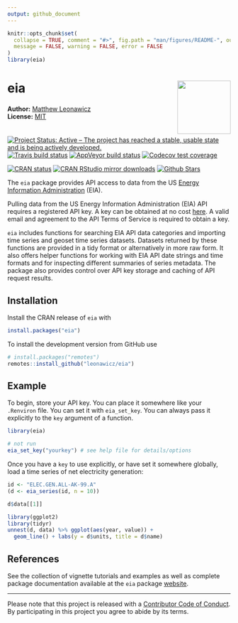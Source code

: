 ```yaml
---
output: github_document
---
```


<!-- README.md is generated from README.Rmd. Please edit that file -->

```r
knitr::opts_chunk$set(
  collapse = TRUE, comment = "#>", fig.path = "man/figures/README-", out.width = "100%",
  message = FALSE, warning = FALSE, error = FALSE
)
library(eia)
```
# eia <img src="man/figures/logo.png" style="margin-left:10px;margin-bottom:5px;" width="120" align="right">
**Author:** [Matthew Leonawicz](https://leonawicz.github.io/blog/) <a href="https://orcid.org/0000-0001-9452-2771" target="orcid.widget">
<image class="orcid" src="https://members.orcid.org/sites/default/files/vector_iD_icon.svg" height="16"></a>
<br/>
**License:** [MIT](https://opensource.org/licenses/MIT)<br/>

[![Project Status: Active – The project has reached a stable, usable state and is being actively developed.](http://www.repostatus.org/badges/latest/active.svg)](http://www.repostatus.org/#active)
[![Travis build status](https://travis-ci.org/leonawicz/eia.svg?branch=master)](https://travis-ci.org/leonawicz/eia)
[![AppVeyor build status](https://ci.appveyor.com/api/projects/status/github/leonawicz/eia?branch=master&svg=true)](https://ci.appveyor.com/project/leonawicz/eia)
[![Codecov test coverage](https://codecov.io/gh/leonawicz/eia/branch/master/graph/badge.svg)](https://codecov.io/gh/leonawicz/eia?branch=master)

[![CRAN status](http://www.r-pkg.org/badges/version/eia)](https://cran.r-project.org/package=eia)
[![CRAN RStudio mirror downloads](http://cranlogs.r-pkg.org/badges/eia)](https://cran.r-project.org/package=eia)
[![Github Stars](https://img.shields.io/github/stars/leonawicz/eia.svg?style=social&label=Github)](https://github.com/leonawicz/eia)

The `eia` package provides API access to data from the US [Energy Information Administration](https://www.eia.gov/) (EIA).

Pulling data from the US Energy Information Administration (EIA) API requires a registered API key. A key can be obtained at no cost [here](https://www.eia.gov/opendata/register.php). A valid email and agreement to the API Terms of Service is required to obtain a key.

`eia` includes functions for searching EIA API data categories and importing time series and geoset time series datasets. Datasets returned by these functions are provided in a tidy format or alternatively in more raw form. It also offers helper functions for working with EIA API date strings and time formats and for inspecting different summaries of series metadata. The package also provides control over API key storage and caching of API request results.

## Installation

Install the CRAN release of `eia` with

``` r
install.packages("eia")
```

To install the development version from GitHub use

``` r
# install.packages("remotes")
remotes::install_github("leonawicz/eia")
```

## Example

To begin, store your API key. You can place it somewhere like your `.Renviron` file. You can set it with `eia_set_key`. You can always pass it explicitly to the `key` argument of a function.

```r
library(eia)

# not run
eia_set_key("yourkey") # see help file for details/options
```

Once you have a `key` to use explicitly, or have set it somewhere globally, load a time series of net electricity generation:

```r
id <- "ELEC.GEN.ALL-AK-99.A"
(d <- eia_series(id, n = 10))

d$data[[1]]

library(ggplot2)
library(tidyr)
unnest(d, data) %>% ggplot(aes(year, value)) +
  geom_line() + labs(y = d$units, title = d$name)
```

## References

See the collection of vignette tutorials and examples as well as complete package documentation available at the `eia` package [website](https://leonawicz.github.io/eia/).

---

Please note that this project is released with a [Contributor Code of Conduct](https://leonawicz.github.io/eia/CODE_OF_CONDUCT.html). By participating in this project you agree to abide by its terms.
